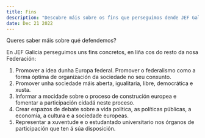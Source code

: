 ```yaml
---
title: Fins
description: "Descubre máis sobre os fins que perseguimos dende JEF Galicia"
date: Dec 21 2022
---
```


Queres saber máis sobre qué defendemos?

En JEF Galicia perseguimos uns fins concretos, en liña cos do resto da nosa Federación:

1. Promover a idea dunha Europa federal. Promover o federalismo como a forma óptima de organización da sociedade no seu conxunto.
2. Promover unha sociedade máis aberta, igualitaria, libre, democrática e xusta.
3. Informar a mocidade sobre o proceso de construción europea e fomentar a participación cidadá neste proceso.
4. Crear espazos de debate sobre a vida política, as políticas públicas, a economía, a cultura e a sociedade europeas.
5. Representar a xuventude e o estudantado universitario nos órganos de participación que ten á súa disposición.